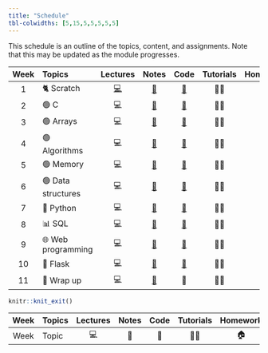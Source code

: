 ```yaml
---
title: "Schedule"
tbl-colwidths: [5,15,5,5,5,5,5]
---
```


This schedule is an outline of the topics, content, and assignments. Note that this may be updated as the module progresses.

::: column-body
| Week | Topics | Lectures | Notes | Code | Tutorials | Homework |
|:---------:|:----------|:---------:|:---------:|:---------:|:---------:|:---------:|
| 1 | 🐈 Scratch | [💻](https://github.com/SQ4007-2025/website/raw/refs/heads/master/lectures/slides_1.pptx) | [📕](notes/notes_1.html "Notes 1") | [🤖](https://github.com/SQ4007-2025/website/tree/master/code/src1) | 👨‍🏫 | 🏠 |
| 2 | 🟢 C | 💻 | [📕](notes/notes_2.html "Notes 2") | [🤖](https://github.com/SQ4007-2025/website/tree/master/code/src2) | 👨‍🏫 | 🏠 |
| 3 | 🟢 Arrays | 💻 | [📕](notes/notes_3.html "Notes 3") | [🤖](https://github.com/SQ4007-2025/website/tree/master/code/src3) | 👨‍🏫 | 🏠 |
| 4 | 🟢 Algorithms | 💻 | [📕](notes/notes_4.html "Notes 4") | [🤖](https://github.com/SQ4007-2025/website/tree/master/code/src4) | 👨‍🏫 | 🏠 |
| 5 | 🟢 Memory | 💻 | [📕](notes/notes_5.html "Notes 5") | [🤖](https://github.com/SQ4007-2025/website/tree/master/code/src5) | 👨‍🏫 | 🏠 |
| 6 | 🟢 Data structures | 💻 | [📕](notes/notes_6.html "Notes 6") | [🤖](https://github.com/SQ4007-2025/website/tree/master/code/src6) | 👨‍🏫 | 🏠 |
| 7 | 🐍 Python | 💻 | [📕](notes/notes_7.html "Notes 7") | [🤖](https://github.com/SQ4007-2025/website/tree/master/code/src7) | 👨‍🏫 | 🏠 |
| 8 | 📊 SQL | 💻 | [📕](notes/notes_8.html "Notes 8") | [🤖](https://github.com/SQ4007-2025/website/tree/master/code/src8) | 👨‍🏫 | 🏠 |
| 9 | 🌐 Web programming | 💻 | [📕](notes/notes_9.html "Notes 9") | [🤖](https://github.com/SQ4007-2025/website/tree/master/code/src9) | 👨‍🏫 | 🏠 |
| 10 | 🐍 Flask | 💻 | [📕](notes/notes_10.html "Notes 10") | [🤖](https://github.com/SQ4007-2025/website/tree/master/code/src10) | 👨‍🏫 | 🏠 |
| 11 | 👋 Wrap up | 💻 | [📕](notes/notes_11.html "Notes 11") | 🤖 | 👨‍🏫 | 🏠 |
:::

```r
knitr::knit_exit()
```

| Week | Topics | Lectures | Notes | Code | Tutorials | Homework |
|:----:|--------|:--------:|:-----:|:----:|:---------:|:--------:|
| Week | Topic  |    💻    |  📕   |  🤖  |    👨‍🏫     |    🏠    |